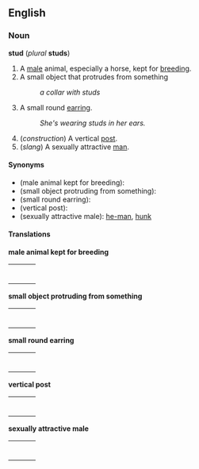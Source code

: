 ==English==
===Noun===
'''stud''' (''plural'' '''studs''')

#A [[male]] animal, especially a horse, kept for [[breed]]ing.
#A small object that protrudes from something
#:''a collar with studs''
#A small round [[earring]].
#:''She's wearing studs in her ears.''
# (''construction'') A vertical [[post]].
# (''slang'') A sexually attractive [[man]].

====Synonyms====
*(male animal kept for breeding):
*(small object protruding from something):
*(small round earring):
*(vertical post):
*(sexually attractive male): [[he-man]], [[hunk]]

====Translations====

'''male animal kept for breeding'''
{| border=0  width=100%
|-
|bgcolor="#FFFFE0" valign=top width=48%|
{|
|}
| width=1% |
|bgcolor="#FFFFE0" valign=top width=48%|
{|
|}
|}

'''small object protruding from something'''
{| border=0  width=100%
|-
|bgcolor="#FFFFE0" valign=top width=48%|
{|
|}
| width=1% |
|bgcolor="#FFFFE0" valign=top width=48%|
{|
|}
|}

'''small round earring'''
{| border=0  width=100%
|-
|bgcolor="#FFFFE0" valign=top width=48%|
{|
|}
| width=1% |
|bgcolor="#FFFFE0" valign=top width=48%|
{|
|}
|}

'''vertical post'''
{| border=0  width=100%
|-
|bgcolor="#FFFFE0" valign=top width=48%|
{|
|}
| width=1% |
|bgcolor="#FFFFE0" valign=top width=48%|
{|
|}
|}

'''sexually attractive male'''
{| border=0  width=100%
|-
|bgcolor="#FFFFE0" valign=top width=48%|
{|
|}
| width=1% |
|bgcolor="#FFFFE0" valign=top width=48%|
{|
|}
|}